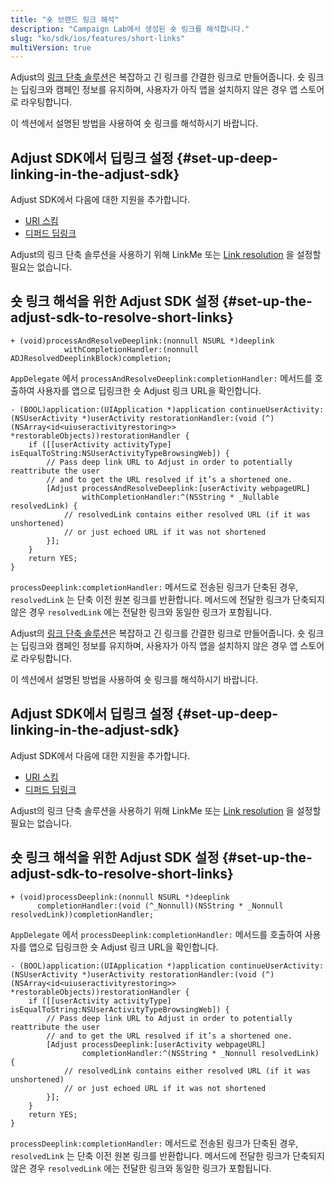 ```yaml
---
title: "숏 브랜드 링크 해석"
description: "Campaign Lab에서 생성된 숏 링크를 해석합니다."
slug: "ko/sdk/ios/features/short-links"
multiVersion: true
---
```


<SdkVersion version="v5">

Adjust의 [링크 단축 솔루션](https://help.adjust.com/ko/article/short-branded-links)은 복잡하고 긴 링크를 간결한 링크로 만들어줍니다. 숏 링크는 딥링크와 캠페인 정보를 유지하며, 사용자가 아직 앱을 설치하지 않은 경우 앱 스토어로 라우팅합니다.

이 섹션에서 설명된 방법을 사용하여 숏 링크를 해석하시기 바랍니다.

## Adjust SDK에서 딥링크 설정 {#set-up-deep-linking-in-the-adjust-sdk}

Adjust SDK에서 다음에 대한 지원을 추가합니다.

-  [URI 스킴](/ko/sdk/ios/features/deep-links/direct)
-  [디퍼드 딥링크](/ko/sdk/ios/features/deep-links/deferred)

<Callout type="note">

Adjust의 링크 단축 솔루션을 사용하기 위해 LinkMe 또는 [Link resolution](/ko/sdk/ios/features/deep-links/resolution) 을 설정할 필요는 없습니다.

</Callout>

## 숏 링크 해석을 위한 Adjust SDK 설정 {#set-up-the-adjust-sdk-to-resolve-short-links}

<CodeBlock title="메서드 서명">

```objc
+ (void)processAndResolveDeeplink:(nonnull NSURL *)deeplink
            withCompletionHandler:(nonnull ADJResolvedDeeplinkBlock)completion;
```

</CodeBlock>

`AppDelegate` 에서 `processAndResolveDeeplink:completionHandler:` 메서드를 호출하여 사용자를 앱으로 딥링크한 숏 Adjust 링크 URL을 확인합니다.

```objc
- (BOOL)application:(UIApplication *)application continueUserActivity:(NSUserActivity *)userActivity restorationHandler:(void (^)(NSArray<id<uiuseractivityrestoring>> *restorableObjects))restorationHandler {
    if ([[userActivity activityType] isEqualToString:NSUserActivityTypeBrowsingWeb]) {
        // Pass deep link URL to Adjust in order to potentially reattribute the user
        // and to get the URL resolved if it’s a shortened one.
        [Adjust processAndResolveDeeplink:[userActivity webpageURL]
                withCompletionHandler:^(NSString * _Nullable resolvedLink) {
            // resolvedLink contains either resolved URL (if it was unshortened)
            // or just echoed URL if it was not shortened
        }];
    }
    return YES;
}
```

`processDeeplink:completionHandler:` 메서드로 전송된 링크가 단축된 경우, `resolvedLink` 는 단축 이전 원본 링크를 반환합니다. 메서드에 전달한 링크가 단축되지 않은 경우 `resolvedLink` 에는 전달한 링크와 동일한 링크가 포함됩니다.

</SdkVersion>
<SdkVersion version="v4">

Adjust의 [링크 단축 솔루션](https://help.adjust.com/ko/article/short-branded-links)은 복잡하고 긴 링크를 간결한 링크로 만들어줍니다. 숏 링크는 딥링크와 캠페인 정보를 유지하며, 사용자가 아직 앱을 설치하지 않은 경우 앱 스토어로 라우팅합니다.

이 섹션에서 설명된 방법을 사용하여 숏 링크를 해석하시기 바랍니다.

## Adjust SDK에서 딥링크 설정 {#set-up-deep-linking-in-the-adjust-sdk}

Adjust SDK에서 다음에 대한 지원을 추가합니다.

-  [URI 스킴](/ko/sdk/ios/features/deep-links/direct)
-  [디퍼드 딥링크](/ko/sdk/ios/features/deep-links/deferred)

<Callout type="note">

Adjust의 링크 단축 솔루션을 사용하기 위해 LinkMe 또는 [Link resolution](/ko/sdk/ios/features/deep-links/resolution) 을 설정할 필요는 없습니다.

</Callout>

## 숏 링크 해석을 위한 Adjust SDK 설정 {#set-up-the-adjust-sdk-to-resolve-short-links}

<CodeBlock title="메서드 서명">

```objc
+ (void)processDeeplink:(nonnull NSURL *)deeplink
      completionHandler:(void (^_Nonnull)(NSString * _Nonnull resolvedLink))completionHandler;
```

</CodeBlock>

`AppDelegate` 에서 `processDeeplink:completionHandler:` 메서드를 호출하여 사용자를 앱으로 딥링크한 숏 Adjust 링크 URL을 확인합니다.

```objc
- (BOOL)application:(UIApplication *)application continueUserActivity:(NSUserActivity *)userActivity restorationHandler:(void (^)(NSArray<id<uiuseractivityrestoring>> *restorableObjects))restorationHandler {
    if ([[userActivity activityType] isEqualToString:NSUserActivityTypeBrowsingWeb]) {
        // Pass deep link URL to Adjust in order to potentially reattribute the user
        // and to get the URL resolved if it’s a shortened one.
        [Adjust processDeeplink:[userActivity webpageURL]
                completionHandler:^(NSString * _Nonnull resolvedLink) {
            // resolvedLink contains either resolved URL (if it was unshortened)
            // or just echoed URL if it was not shortened
        }];
    }
    return YES;
}
```

`processDeeplink:completionHandler:` 메서드로 전송된 링크가 단축된 경우, `resolvedLink` 는 단축 이전 원본 링크를 반환합니다. 메서드에 전달한 링크가 단축되지 않은 경우 `resolvedLink` 에는 전달한 링크와 동일한 링크가 포함됩니다.

</SdkVersion>
